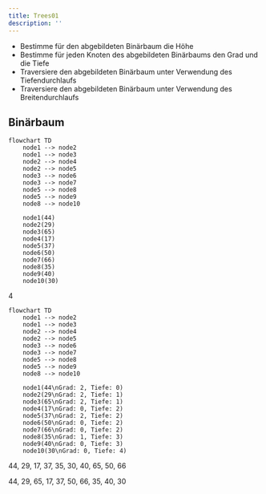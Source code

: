 ```yaml
---
title: Trees01
description: ''
---
```



- Bestimme für den abgebildeten Binärbaum die Höhe
- Bestimme für jeden Knoten des abgebildeten Binärbaums den Grad und die Tiefe
- Traversiere den abgebildeten Binärbaum unter Verwendung des Tiefendurchlaufs
- Traversiere den abgebildeten Binärbaum unter Verwendung des Breitendurchlaufs

## Binärbaum

```mermaid
flowchart TD
    node1 --> node2
    node1 --> node3
    node2 --> node4
    node2 --> node5
    node3 --> node6
    node3 --> node7
    node5 --> node8
    node5 --> node9
    node8 --> node10

    node1(44)
    node2(29)
    node3(65)
    node4(17)
    node5(37)
    node6(50)
    node7(66)
    node8(35)
    node9(40)
    node10(30)
```

<Tabs>
  <TabItem value="a" label="-" default>

  </TabItem>
  <TabItem value="b" label="Höhe">

4

  </TabItem>
  <TabItem value="c" label="Grad und Tiefe">

```mermaid
flowchart TD
    node1 --> node2
    node1 --> node3
    node2 --> node4
    node2 --> node5
    node3 --> node6
    node3 --> node7
    node5 --> node8
    node5 --> node9
    node8 --> node10

    node1(44\nGrad: 2, Tiefe: 0)
    node2(29\nGrad: 2, Tiefe: 1)
    node3(65\nGrad: 2, Tiefe: 1)
    node4(17\nGrad: 0, Tiefe: 2)
    node5(37\nGrad: 2, Tiefe: 2)
    node6(50\nGrad: 0, Tiefe: 2)
    node7(66\nGrad: 0, Tiefe: 2)
    node8(35\nGrad: 1, Tiefe: 3)
    node9(40\nGrad: 0, Tiefe: 3)
    node10(30\nGrad: 0, Tiefe: 4)
```

  </TabItem>
  <TabItem value="d" label="Tiefendurchlauf">

44, 29, 17, 37, 35, 30, 40, 65, 50, 66

  </TabItem>
  <TabItem value="e" label="Breitendurchlauf">

44, 29, 65, 17, 37, 50, 66, 35, 40, 30

  </TabItem>
</Tabs>
